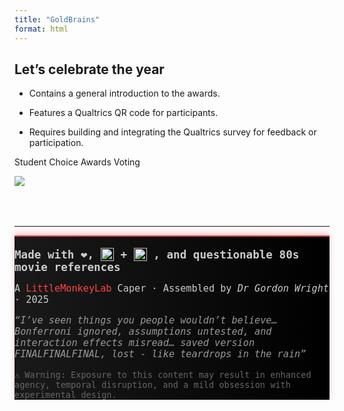 ```yaml
---
title: "GoldBrains"
format: html
---
```


## Let's celebrate the year

-   Contains a general introduction to the awards.

-   Features a Qualtrics QR code for participants.

-   Requires building and integrating the Qualtrics survey for feedback or participation.

Student Choice Awards Voting

![](images/SV_81cqBC6ErnuDhbg-qrcode.png)

```{=html}
<hr style="margin-top: 4rem; border-color: #cc0000;"/>

<footer class="text-center px-3 py-4" style="font-family: 'Atkinson Hyperlegible', monospace; background: linear-gradient(to right, #1a1a1a, #000000); color: #cccccc; border-top: 2px solid #ff4444; box-shadow: 0 -4px 10px rgba(255, 0, 0, 0.2);">

<p style="font-size: 1.1rem; margin-bottom: 0.5rem;">
  <strong>
    Made with ❤️,
    <img src="images/quarto-logo.png" alt="Quarto" style="height: 1.2em; vertical-align: text-bottom;">
    +
    <img src="images/Rlogo.png" alt="R" style="height: 1.2em; vertical-align: text-bottom;">
    , and questionable 80s movie references
  </strong>
</p>

  <p style="font-size: 0.95rem;">
    A <span style="color: #ff4444;">LittleMonkeyLab</span> Caper · Assembled by <em>Dr Gordon Wright</em> · 2025
  </p>

  <p style="font-size: 0.95rem; font-style: italic; color: #999;">
    “I’ve seen things you people wouldn’t believe… Bonferroni ignored, assumptions untested, and interaction effects misread… saved version FINALFINALFINAL, lost - like teardrops in the rain”
  </p>

  <p style="margin-top: 1rem; font-size: 0.85rem; color: #666;">
    ⚠️ Warning: Exposure to this content may result in enhanced agency, temporal disruption, and a mild obsession with experimental design.
  </p>

</footer>
```